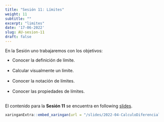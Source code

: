 ```yaml
---
title: "Sesión 11: Límites"
weight: 11
subtitle: ""
excerpt: "limites"
date: '17-06-2022'
slug: AU-sesion-11
draft: false
---
```


En la Sesión uno trabajaremos con los objetivos:

 * Conocer la definición de límite. <br/> <br/>
 * Calcular visualmente un límite. <br/> <br/>
 * Conocer la notación de límites. <br/><br/>
 * Conocer las propiedades de límites. <br/><br/>

 
El contenido para la **Sesión 11** se encuentra en following [slides](/slides/2022-04-CalculoDiferencial/AU-sesion-11).

```r
xaringanExtra::embed_xaringan(url = "/slides/2022-04-CalculoDiferencial/AU-sesion-11", ratio = "4:3")
```